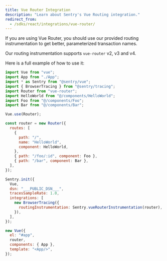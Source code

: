 ```yaml
---
title: Vue Router Integration
description: "Learn about Sentry's Vue Routing integration."
redirect_from:
  - /sdks/react/integrations/vue-router/
---
```


If you are using Vue Router, you should use our provided routing instrumentation to get better, parameterized transaction names.

Our routing instrumentation supports `vue-router` v2, v3 and v4.

Here is a full example of how to use it:

```javascript {filename:main.js}
import Vue from "vue";
import App from "./App";
import * as Sentry from "@sentry/vue";
import { BrowserTracing } from "@sentry/tracing";
import Router from "vue-router";
import HelloWorld from "@/components/HelloWorld";
import Foo from "@/components/Foo";
import Bar from "@/components/Bar";

Vue.use(Router);

const router = new Router({
  routes: [
    {
      path: "/",
      name: "HelloWorld",
      component: HelloWorld,
    },
    { path: "/foo/:id", component: Foo },
    { path: "/bar", component: Bar },
  ],
});

Sentry.init({
  Vue,
  dsn: "___PUBLIC_DSN___",
  tracesSampleRate: 1.0,
  integrations: [
    new BrowserTracing({
      routingInstrumentation: Sentry.vueRouterInstrumentation(router),
    }),
  ],
});

new Vue({
  el: "#app",
  router,
  components: { App },
  template: "<App/>",
});
```
